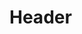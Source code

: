 
<Meta title="UI/Header" component={Header} />

# Header

<Preview>
  <Story name="Demo">
    <Header
      logoImgSrc="https://placeholder.com/wp-content/uploads/2018/10/placeholder.com-logo3.png"
      menuItems={[
        {
          to: 'foo',
          label: 'Foo',
          visible: true,
        },
        {
          to: 'bar',
          label: 'Bar',
          visible: true,
        },
        {
          to: 'qux',
          label: 'Qux',
          visible: true,
        },
      ]}
    />
  </Story>
</Preview>
